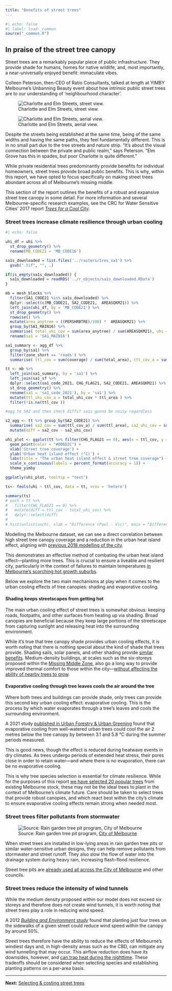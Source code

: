 ```yaml
---
title: "Benefits of street trees"
---
```


```r
#| echo: false
#| label: load-_common
source("_common.R")
```

## In praise of the street tree canopy

Street trees are a remarkably popular piece of public infrastructure. They provide shade for humans, homes for native wildlife, and, most importantly, a near-universally enjoyed benefit: immaculate vibes.

Colleen Peterson, then-CEO of Ratio Consultants, talked at length at YIMBY Melbourne's Unbanning Beauty event about how intrinsic public street trees are to our understanding of ‘neighbourhood character’.

![Charlotte and Elm Streets, street view.](images/CharlotteElm1.png)

![Charlotte and Elm Streets, aerial view.](images/CharlotteElm2.png)

Despite the streets being established at the same time, being of the same widths and having the same paths, they feel fundamentally different. This is in no small part due to the tree streets and nature strip. “It’s about the visual connection between the private and public realm," says Peterson. "Elm Grove has this in spades, but poor Charlotte is quite different.”

While private residential trees predominantly provide benefits for individual homeowners, street trees provide broad public benefits. This is why, within this report, we have opted to focus specifically on making street trees abundant across all of Melbourne's missing middle. 

This section of the report outlines the benefits of a robust and expansive street tree canopy in some detail. For more information and several Melbourne-specific research examples, see the CRC for Water Sensitive Cities' 2017 report _[Trees for a Cool City](https://watersensitivecities.org.au/wp-content/uploads/2017/11/Trees-for-a-cool-city_Guidelines-for-optimised-tree-placement.pdf)_.

### Street trees increase climate resilience through urban cooling


```r
#| echo: false

uhi_df = uhi %>%
  st_drop_geometry() %>%
  rename(MB_CODE21 = 'MB_CODE16')

sa1s_downloaded = list.files('../rasters/1res_sa1') %>%
  gsub(".tif", "", .)

if(is_empty(sa1s_downloaded)) {
  sa1s_downloaded = readRDS('../r_objects/sa1s_downloaded.RData')
}

mb = mesh_blocks %>%
  filter(SA1_CODE21 %in% sa1s_downloaded) %>%
  dplyr::select(c(MB_CODE21, SA2_CODE21,  AREASQKM21)) %>%
  left_join(uhi_df, by = 'MB_CODE21') %>%
  st_drop_geometry() %>%
  rowwise() %>%
  mutate(area_anytree = ((PERSHRBTRE)/100) *  AREASQKM21) %>%
  group_by(SA1_MAIN16) %>%
  summarise( total_uhi_cov = sum(area_anytree) / sum(AREASQKM21), uhi = first(UHI18_M), sa2 = first(SA2_CODE21) ) %>%
  rename(sa1 = 'SA1_MAIN16')

sa1_summary <- agg_df %>%
  group_by(sa1) %>%
  filter(zone_short == 'roads') %>%
  summarise( ttl_cov = sum(coverage) / sum(total_area), ttl_cov_a = sum(coverage), ttl_area = sum(total_area)  )

tt <- mb %>% 
  left_join(sa1_summary, by = 'sa1') %>% 
  left_join(sa1_sf %>%
  dplyr::select(sa1_code_2021, CHG_FLAG21, SA2_CODE21, AREASQKM21) %>%
  st_drop_geometry() %>%
  rename(sa1 = 'sa1_code_2021'), by = 'sa1') %>%
  mutate(ttl_uhi_cov_a = total_uhi_cov * ttl_area ) %>%
  filter(!is.na(ttl_cov ))

#agg to SA2 and then check diffs? sa1s gonna be noisy regardless

s2_agg <- tt %>% group_by(SA2_CODE21) %>%
  summarise( sa2_cov = sum(ttl_cov_a) / sum(ttl_area), sa2_uhi_cov = sum(ttl_uhi_cov_a) / sum(ttl_area) ) %>%
  mutate(diff = sa2_cov - sa2_uhi_cov) 

uhi_plot <- ggplot(tt %>% filter(CHG_FLAG21 == 0), aes(x = ttl_cov, y = uhi, text = paste("Street tree coverage: ", scales::percent(ttl_cov, accuracy = 1), "<br>UHI effect: ", round(uhi, digits = 2), "°C"))) +  
  geom_point(color = "#006D2C") + 
  xlab('Street tree coverage') +
  ylab('Urban heat island effect (°C)') +
  labs(title = "The urban heat island effect & street tree coverage") +
  scale_x_continuous(labels = percent_format(accuracy = 1)) +
  theme_yimby

ggplotly(uhi_plot, tooltip = "text") 

ts<- feols(uhi ~ ttl_cov, data = tt, vcov = 'hetero')

summary(ts)
# unch = tt %>%
#   filter(CHG_FLAG21 == 0) %>%
#   mutate(diff = ttl_cov - total_uhi_cov) %>%
#   dplyr::select(diff) 
# 
# hist(unlist(unch), xlab = "Difference (Paul - Vic)", main = "Difference between Paul's estimates and Victoria's for each SA1")

```

Modelling the Melbourne dataset, we can see a direct correlation between high street tree canopy coverage and a reduction in the urban heat island effect, aligning with [previous 2018 modelling of the city](https://journals.ametsoc.org/view/journals/apme/57/8/jamc-d-17-0243.1.xml). 

This demonstrates an effective method of combating the urban heat island effect—planting more trees. This is crucial to ensure a liveable and resilient city, particularly in the context of failures to maintain temperatures [in Melbourne's scorching hot growth suburbs](https://vcoss.org.au/wp-content/uploads/2024/02/UrbanHeartVCOSS2023.pdf).

Below we explore the two main mechanisms at play when it comes to the urban cooling effects of tree canopies: shading and evaporative cooling.


#### Shading keeps streetscapes from getting hot

The main urban cooling effect of street trees is somewhat obvious: keeping roads, footpaths, and other surfaces from heating up via shading. Broad canopies are beneficial because they keep large portions of the streetscape from capturing sunlight and releasing heat into the surrounding environment. 

While it's true that tree canopy shade provides urban cooling effects, it is worth noting that there is nothing special about the kind of shade that trees provide. Shading sails, solar panels, and other shading provide [similar benefits](https://rmets.onlinelibrary.wiley.com/doi/10.1002/joc.2177). Medium-density buildings, at scales such as the six-storeys proposed within the [Missing Middle Zone](https://yimby.melbourne/missing-middle), also go a long way to provide improved thermal comfort to those within the city—[without affecting the ability of nearby trees to grow](https://www.sciencedirect.com/science/article/pii/S1618866723000316).  


#### Evaporative cooling through tree leaves cools the air around the tree 

Where both trees and buildings can provide shade, only trees can provide this second key urban cooling effect: evaporative cooling. This is the process by which water evaporates through a tree's leaves and cools the surrounding environment. 

A 2021 study [published in Urban Forestry & Urban Greening](https://www.sciencedirect.com/science/article/pii/S1618866720307871?ref=pdf_download&fr=RR-2&rr=89cb795bbc20a956#sec0110) found that evaporative cooling from well-watered urban trees could cool the air 2 metres below the tree canopy by between 3.1 and 5.8 °C during the summer periods measured. 

This is good news, though the effect is reduced during heatwave events in dry climates. As trees undergo periods of extended heat stress, their pores close in order to retain water—and where there is no evaporation, there can be no evaporative cooling.

This is why tree species selection is essential for climate resilience. While for the purposes of this report [we have selected 20 popular trees](#) from existing Melbourne stock, these may not be the ideal trees to plant in the context of Melbourne's climate future. Care should be taken to select trees that provide robust canopies, and which react best within the city's climate to ensure evaporative cooling effects remain strong when needed most. 


### Street trees filter pollutants from stormwater

![Source: Rain garden tree pit program, [City of Melbourne](https://urbanwater.melbourne.vic.gov.au/projects/raingardens/little-collins-street-tree-pits/)](images/RainGarden.jpeg)

When street trees are installed in low-lying areas in rain garden tree pits or similar water-sensitive urban designs, they can help remove pollutants from stormwater and street runoff. They also slow the flow of water into the drainage system during heavy rain, increasing flash-flood resilience.

Street tree pits are [already used all across the City of Melbourne](https://urbanwater.melbourne.vic.gov.au/projects/raingardens/little-collins-street-tree-pits/) and other councils.


### Street trees reduce the intensity of wind tunnels

While the medium density proposed within our model does not exceed six storeys and therefore does not create wind tunnels, it is worth noting that street trees play a role in reducing wind speed. 

A 2012 _[Building and Environment study](https://www.sciencedirect.com/science/article/abs/pii/S0360132312000546)_ found that planting just four trees on the sidewalks of a given street could reduce wind speed within the canopy by around 50%. 

Street trees therefore have the ability to reduce the effects of Melbourne's windiest days and, in high-density areas such as the CBD, can mitigate any wind tunnelling that may occur. This airflow reduction does have its downsides, however, and [can trap heat during the nighttime](https://www.sciencedirect.com/science/article/abs/pii/S0360132317300057?via%3Dihub). These tradeoffs should be considered when selecting species and establishing planting patterns on a per-area basis.

***

**Next:** [Selecting & costing street trees](/costs.html) 